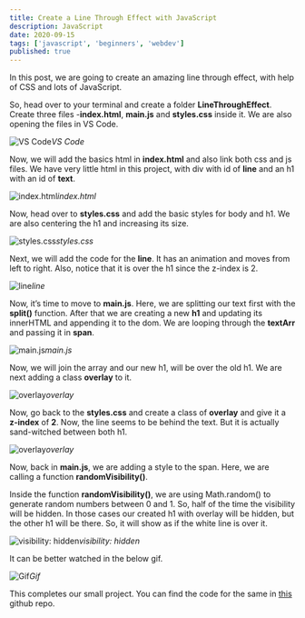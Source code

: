 ```yaml
---
title: Create a Line Through Effect with JavaScript
description: JavaScript
date: 2020-09-15
tags: ['javascript', 'beginners', 'webdev']
published: true
---
```


In this post, we are going to create an amazing line through effect, with help of CSS and lots of JavaScript.

So, head over to your terminal and create a folder **LineThroughEffect**. Create three files -**index.html**, **main.js** and **styles.css** inside it. We are also opening the files in VS Code.

![VS Code](https://ik.imagekit.io/thewebdev/JS-Projects/Line-through-effect/1_EvJJ7KZjQ.png)*VS Code*

Now, we will add the basics html in **index.html** and also link both css and js files. We have very little html in this project, with div with id of **line** and an h1 with an id of **text**.

![index.html](https://ik.imagekit.io/thewebdev/JS-Projects/Line-through-effect/2_hvIZsQv9HH.png)*index.html*

Now, head over to **styles.css** and add the basic styles for body and h1. We are also centering the h1 and increasing its size.

![styles.css](https://ik.imagekit.io/thewebdev/JS-Projects/Line-through-effect/3_B6AQ_A3wO0.png)*styles.css*

Next, we will add the code for the **line**. It has an animation and moves from left to right. Also, notice that it is over the h1 since the z-index is 2.

![line](https://ik.imagekit.io/thewebdev/JS-Projects/Line-through-effect/4_C7mwUXippX.png)*line*

Now, it’s time to move to **main.js**. Here, we are splitting our text first with the **split()** function. After that we are creating a new **h1** and updating its innerHTML and appending it to the dom. We are looping through the **textArr** and passing it in **span**.

![main.js](https://ik.imagekit.io/thewebdev/JS-Projects/Line-through-effect/5_OA0J0w6TiU.png)*main.js*

Now, we will join the array and our new h1, will be over the old h1. We are next adding a class **overlay** to it.

![overlay](https://ik.imagekit.io/thewebdev/JS-Projects/Line-through-effect/6_fSZimTyDit.png)*overlay*

Now, go back to the **styles.css** and create a class of **overlay** and give it a **z-index** of **2**. Now, the line seems to be behind the text. But it is actually sand-witched between both h1.

![overlay](https://ik.imagekit.io/thewebdev/JS-Projects/Line-through-effect/7_1onlnibsgB.png)*overlay*

Now, back in **main.js**, we are adding a style to the span. Here, we are calling a function **randomVisibility()**.

Inside the function **randomVisibility()**, we are using Math.random() to generate random numbers between 0 and 1. So, half of the time the visibility will be hidden. In those cases our created h1 with overlay will be hidden, but the other h1 will be there. So, it will show as if the white line is over it.

![visibility: hidden](https://ik.imagekit.io/thewebdev/JS-Projects/Line-through-effect/8_EmG8EAZ6x_.png)*visibility: hidden*

It can be better watched in the below gif.

![Gif](https://ik.imagekit.io/thewebdev/JS-Projects/Line-through-effect/9_5b-SLATEv.gif)*Gif*

This completes our small project. You can find the code for the same in [this](https://github.com/nabendu82/LineThroughEffect) github repo.
